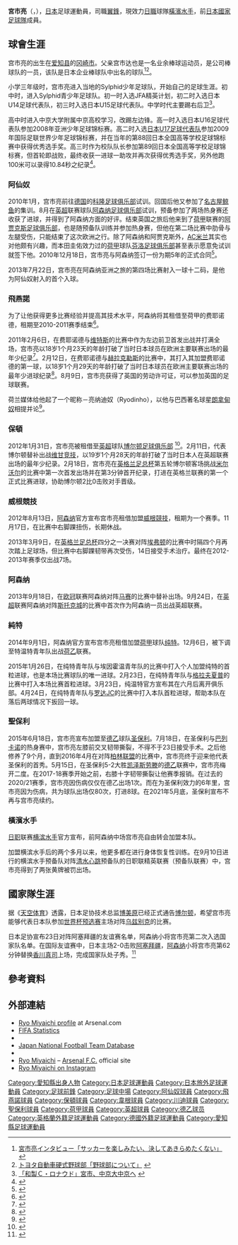 {{noteTA|G1=arsenal|G2=uefa|G3=英超|G4=football
|1=zh-cn:阿森纳; zh-tw:兵工廠; zh-hk:阿仙奴;
|2=zh-hans:温格;zh-hk:雲加;zh-tw:溫格;
|3=zh-hans:费耶诺德; zh-hk:飛燕諾;
|4=zh-hans:亮纳尔迪尼奥;zh-hk:亮拿甸奴;zh-tw:亮納迪歐;
|5=zh-hans:罗纳尔迪尼奥;zh-hk:朗拿甸奴;zh-tw:羅納迪歐;
|6=zh-hans:维特斯;zh-hk:維迪斯;zh-tw:維特斯;
|7=zh-hans:赫拉克勒斯足球俱乐部;zh-hk:荷華高斯足球會;zh-tw:赫拉克勒斯;
}}
{{Football player infobox
|playername = 宮市亮<br />''Miyaichi Ryo''
|fullname = Miyaichi Ryo
|nickname = 
|image = Miyaichi, Ryo StP 16-17 (2) WP.jpg
|image_size = 
|dateofbirth = {{Birth date and age|1992|12|14}}
|cityofbirth = {{JPN}}[[愛知縣|愛知縣]][[岡崎市|岡崎市]]
|countryofbirth = 
|height = {{height|m=1.83}}
|currentclub = [[橫濱水手|橫濱水手]]
|clubnumber = 17
|position = [[翼鋒|翼鋒]]
|youthyears1 = 2001–2008 
|youthclubs1 = シルフィードFC
|youthyears2 = 2008–2010 
|youthclubs2 = 中京大学附属中京高等学校
|youthyears3 = 2010–2011 
|youthclubs3 = [[阿森納足球俱樂部|阿森納]]
|years1 = 2011–2015 
|clubs1 = [[阿森納足球俱樂部|阿森納]]                          |caps1 = 1 
|goals1 = 0
|years2 = 2011      
|clubs2 = → [[飛燕諾|飛燕諾]] (外借)                             |caps2 = 12 
|goals2 = 3 
|years3 = 2012      
|clubs3 = → [[博爾頓足球俱樂部|博爾頓]] (外借) 
|caps3 = 12 
|goals3 = 0 
|years4 = 2012–2013 
|clubs4 = → [[威根競技足球俱樂部|威根競技]] (外借)
|caps4 = 4  
|goals4 = 0 
|years5 = 2014–2015 
|clubs5 = → [[特溫特足球俱樂部|純特]] (外借)                             |caps5 = 10 
|goals5 = 0
|years6 = 2015–2021
|clubs6 = [[聖保利足球俱樂部|聖保利]]                                    |caps6 = 77
|goals6 = 8
|years7 = 2021–
|clubs7 = [[橫濱水手|橫濱水手]]                                    |caps7 = 2
|goals7 = 0
|nationalyears1 = 2009      |nationalteam1 = [[日本17歲以下足球代表隊|日本U-17]] 
|nationalcaps1 = 5 
|nationalgoals1 = 2
|nationalyears2 = 2012     |nationalteam2 = [[日本國家足球隊|日本]] |nationalcaps2 = 2 
|nationalgoals2 = 0
|pcupdate = 2021年12月4日
|ntupdate = 2012年12月16日
}}
{{japanese|japanese=宮市 亮|kana=みやいち りょう|romaji=Miyaichi Ryō}}

'''宮市亮'''（{{lang-ja|'''みやいち りょう'''}}，{{bd|1992年|12月14日|catidx=Ryo Miyaichi}}），[[日本|日本]]足球運動員，司職[[翼鋒|翼鋒]]，現效力[[日本職業足球聯賽|日職]]球隊[[橫濱水手|橫濱水手]]，前[[日本國家足球隊|日本國家足球隊]]成員。

==球會生涯==
宫市亮的出生在[[爱知县|爱知县]]的[[冈崎市|冈崎市]]。父亲宫市达也是一名业余棒球运动员，是公司棒球队的一员，该队是日本企业棒球队中出名的球队<ref>[http://www.soccer-king.jp/blog_item/20110218_0800_miyaichi_sk.html 宮市亮インタビュー「サッカーを楽しみたい、決してあきらめたくない」] {{Wayback|url=http://www.soccer-king.jp/blog_item/20110218_0800_miyaichi_sk.html |date=20111128131931 }}{{ja icon}}</ref><ref>[http://www.toyota.co.jp/company/event/sportsnews/baseball/club_info/index.html トヨタ自動車硬式野球部「野球部について」] {{Wayback|url=http://www.toyota.co.jp/company/event/sportsnews/baseball/club_info/index.html |date=20101212092406 }}{{ja icon}}</ref>。

小学三年级时，宫市亮进入当地的Sylphid少年足球队，开始自己的足球生涯。初中时，进入Sylphid青少年足球队。初一时入选JFA精英计划，初二时入选日本U14足球代表队，初三时入选日本U15足球代表队。中学时代主要踢右后卫<ref>[http://nagoya.nikkansports.com/news/p-nn-tp1-20080131-314238.html 「和製Ｃ・ロナウド」宮市、中京大中京へ] {{Wayback|url=http://nagoya.nikkansports.com/news/p-nn-tp1-20080131-314238.html |date=20130508043607 }}{{ja icon}}</ref>。

高中时进入中京大学附属中京高校学习，改踢左边锋。高一时入选日本U16足球代表队参加2008年亚洲少年足球锦标赛。高二时入选[[日本U17足球代表队|日本U17足球代表队]]参加2009年国际足联世界少年足球锦标赛，并在当年的第88回日本全国高等学校足球锦标赛中获得优秀选手奖。高三时作为校队队长参加第89回日本全国高等学校足球锦标赛，但首轮即战败，最终收获一进球一助攻并再次获得优秀选手奖，另外他跑100米可以录得10.84秒之纪录<ref>{{Cite web |url=http://younggunsblog.co.uk/2010/12/miyaichi-rivals-walcotts-100-metre-time/ |title=Miyaichi rivals Walcotts 100 metre time |accessdate=2011-03-12 |archive-date=2011-03-16 |archive-url=https://web.archive.org/web/20110316044852/http://younggunsblog.co.uk/2010/12/miyaichi-rivals-walcotts-100-metre-time/ |dead-url=yes }}</ref>。

=== 阿仙奴 ===
2010年1月，宫市亮前往[[德国|德国]]的[[科隆足球俱乐部|科隆足球俱乐部]]试训。回国后他又参加了[[名古屋鲸鱼|名古屋鲸鱼]]的集训。8月在[[英超|英超]]联赛球队[[阿森纳足球俱乐部|阿森纳足球俱乐部]]试训，预备参加了两场热身赛还收获了进球，并得到了阿森纳方面的好评。结束英国之旅后他来到了[[荷甲|荷甲]]联赛的[[阿贾克斯足球俱乐部|阿贾克斯足球俱乐部]]，也是随预备队训练并参加热身赛，但他在第二场比赛中肋骨与左腿受伤，只能结束了这次欧洲之行。除了阿森纳和阿贾克斯外，[[AC米兰|AC米兰]]其实也对他颇有兴趣，而本田圭佑效力过的[[荷甲|荷甲]]球队[[芬洛足球俱乐部|芬洛足球俱乐部]]甚至表示愿意免试训就签下他。2010年12月18日，宫市亮与阿森纳签订一份为期5年的正式合同<ref>{{Cite web |url=http://www.arsenal.com/usa/sh/news/news-archive/ryo-miyaichi-completes-move-to-arsenal |title=Ryo Miyaichi completes moves to Arsenal |access-date=2011-03-12 |archive-date=2012-10-10 |archive-url=https://web.archive.org/web/20121010231844/http://www.arsenal.com/usa/sh/news/news-archive/ryo-miyaichi-completes-move-to-arsenal |dead-url=no }}</ref>。

2013年7月22日，宫市亮在阿森纳亚洲之旅的第四场比赛射入一球十二码，是他为阿仙奴射入的首个入球。

=== 飛燕諾 ===
为了让他获得更多比赛经验并提高其技术水平，阿森纳将其租借至荷甲的费耶诺德，租期至2010-2011赛季结束<ref>{{cite news |url=http://www.goal.com/en/news/11/transfer-zone/2011/01/18/2311116/arsenal-youngster-ryo-miyaichi-set-to-join-feyenoord-on-loan |title=Arsenal Youngster Rio Miyaichi Set To Join Feyenoord On Loan |work=Goal.com |date=18 January 2011 |accessdate=6 February 2011 |archive-date=2011-01-21 |archive-url=https://web.archive.org/web/20110121034520/http://www.goal.com/en/news/11/transfer-zone/2011/01/18/2311116/arsenal-youngster-ryo-miyaichi-set-to-join-feyenoord-on-loan |dead-url=no }}</ref>。

2011年2月6日，在费耶诺德与[[维特斯|维特斯]]的比赛中作为左边前卫首发出战并打满全场，宫市亮以18岁1个月23天的年龄打破了当时日本球员在欧洲主要联赛出场的最年少纪录<ref>{{cite news |url=http://soccernet.espn.go.com/match?id=295576&cc=5739 |title=Vitesse 1 - 1 Feyenoord |publisher=ESPNsoccernet |date=5 February 2011 |accessdate=6 February 2011 |archive-date=2012-10-24 |archive-url=https://web.archive.org/web/20121024135216/http://soccernet.espn.go.com/match?id=295576&cc=5739 |dead-url=no }}</ref>。2月12日，在费耶诺德与[[赫拉克勒斯足球俱乐部|赫拉克勒斯]]的比赛中，其打入其加盟费耶诺德的第一球，以18岁1个月29天的年龄打破了当时日本球员在欧洲主要联赛出场的最年少进球纪录<ref>{{Cite web |url=http://soccernet.espn.go.com/match/_/id/295451?cc=4716 |title=Match: Feyenoord Rotterdam v SC Heracles Almelo - Dutch Eredivisie - ESPN Soccernet |accessdate=2011-03-12 |archive-date=2011-06-28 |archive-url=https://web.archive.org/web/20110628222758/http://soccernet.espn.go.com/match/_/id/295451?cc=4716 |dead-url=no }}</ref>。8月9日，宫市亮获得了英国的劳动许可证，可以参加英国的足球联赛。

荷兰媒体给他起了一个昵称－亮纳迪奴（Ryodinho），以他与巴西著名球星[[朗拿甸奴|朗拿甸奴]]相提并论<ref>{{Cite web |url=http://www.rnw.nl/english/article/holland-football-highlights-johan-redeemer-and-ryo-saviour |title=Radio Netherlands Worldwide: "and was nicknamed ‘Ryodinho’, after Brazilian star player Ronaldinho." |accessdate=2011-03-12 |archive-date=2011-02-23 |archive-url=https://web.archive.org/web/20110223123423/http://www.rnw.nl/english/article/holland-football-highlights-johan-redeemer-and-ryo-saviour |dead-url=no }}</ref>。

=== 保頓 ===
2012年1月31日，宫市亮被租借至[[英超|英超]]球队[[博尔顿足球俱乐部|博尔顿足球俱乐部]] <ref>{{cite web | url = http://www.arsenal.com/news/news-archive/ryo-joins-bolton-wanderers-on-loan | title = Ryo joins Bolton Wanderers on loan | publisher = Arsenal FC | accessdate = 31 January 2012 | deadurl = yes | archiveurl = https://web.archive.org/web/20120201205556/http://www.arsenal.com/news/news-archive/ryo-joins-bolton-wanderers-on-loan | archivedate = 2012年2月1日 }}</ref>。2月11日，代表博尔顿替补出战[[维甘竞技|维甘竞技]]，以19岁1个月28天的年龄打破了当时日本人在英超联赛出场的最年少纪录。2月18日，宫市亮在[[英格兰足总杯|英格兰足总杯]]第五轮博尔顿客场挑战[[米尔沃尔足球俱乐部|米尔沃尔]]的比赛中第一次首发出场并在第3分钟首开纪录，打进在英格兰联赛的第一个正式比赛进球，协助博尔顿2比0击败对手晋级。

===威根競技===
2012年8月13日，[[阿森纳|阿森纳]]官方宣布宫市亮租借加盟[[威根競技|威根競技]]，租期为一个赛季。11月17日，在比赛中右脚踝扭伤，长期休战。

2013年3月9日，在[[英格兰足总杯|英格兰足总杯]]四分之一决赛对阵[[埃弗顿|埃弗顿]]的比赛中时隔四个月再次踏上足球场，但比赛中右脚踝韧带再次受伤，14日接受手术治疗。最终在2012-2013年赛季仅出战7场。

===阿森纳===
2013年9月18日，在[[欧冠|欧冠]]联赛阿森纳对阵[[马赛足球俱乐部|马赛]]的比赛中替补出场。9月24日，在[[英超|英超]]联赛阿森纳对阵[[斯托克城|斯托克城]]的比赛中首次作为阿森纳一员出战英超联赛。

===純特===
2014年9月1日，阿森纳官方宣布宫市亮租借加盟[[荷甲|荷甲]]球队[[特温特足球俱乐部|纯特]]。12月6日，被下调至特温特青年队出战[[荷乙|荷乙]]联赛。

2015年1月26日，在纯特青年队与埃因霍温青年队的比赛中打入个人加盟纯特的首粒进球，也是本场比赛球队的唯一进球。2月23日，在纯特青年队与[[格拉夫夏普|格拉夫夏普]]的比赛中打入本场比赛首粒进球。3月23日，纯温特官方宣布其在六月后离开俱乐部。4月24日，在纯特青年队与[[罗达JC|罗达JC]]的比赛中打入本队首粒进球，帮助本队在落后两球情况下扳回一球。

===聖保利===
2015年6月18日，宫市亮宣布加盟至[[德乙|德乙]]球队[[圣保利|圣保利]]。7月18日，在圣保利与[[巴列卡诺|巴列卡诺]]的热身赛中，宫市亮左膝前交叉韧带撕裂，不得不于23日接受手术。之后他修养了9个月，直到2016年4月在对阵[[柏林联盟|柏林联盟]]的比赛中，宫市亮终于迎来他代表圣保利的首秀。5月15日，在圣保利5-2大胜[[凯泽斯劳滕|凯泽斯劳滕]]的[[德乙|德乙]]联赛中，宫市亮梅开二度。在2017-18赛季开始之前，右膝十字韧带撕裂让他赛季报销。在过去的2020/21赛季，宫市亮因伤病仅仅在德乙出场1次。而在为圣保利效力的6年里，宫市亮因为伤病，共为球队出场仅80次，打进8球。在2021年5月底，圣保利宣布不再与宫市亮续约。

===橫濱水手===
[[日职|日职]]联赛[[横滨水手|横滨水手]]官方宣布，前阿森纳中场宫市亮自由转会加盟本队。

加盟横滨水手后的两个多月以来，他更多都在进行身体恢复性训练。在9月10日进行的横滨水手预备队对阵[[清水心跳|清水心跳]]预备队的日职联精英联赛（预备队联赛）中，宫市亮得到了两张黄牌被罚出场。

==國家隊生涯==
据《[[天空体育|天空体育]]》透露，日本足协技术总监[[博美原|博美原]]已经正式通告[[博尔顿|博尔顿]]，希望宫市亮能够代表日本队参加[[世界杯预选赛|世界杯预选赛]]主场对阵[[乌兹别克|乌兹别克]]的比赛。

日本足协宣布23日对阵阿塞拜疆的友谊赛名单，阿森纳小将宫市亮第二次入选国家队名单。在国际友谊赛中，日本主场2-0击败[[阿塞拜疆|阿塞拜疆]]，[[阿森纳|阿森纳]]小将宫市亮第62分钟替换[[香川真司|香川真司]]上场，完成国家队处子秀。<ref>{{cite web|url=http://www.ph.news.yahoo.com/japan-2-0-azerbaijan-kagawa-scoresheet-samurai-blue-123002901.html|title=Japan 2-0 Azerbaijan: Kagawa on scoresheet as Samurai Blue ease to victory|website=Yahoo.com|access-date=2019-10-06|archive-url=https://web.archive.org/web/20140104203945/http://ph.news.yahoo.com/japan-2-0-azerbaijan-kagawa-scoresheet-samurai-blue-123002901.html|archive-date=2014-01-04|dead-url=yes}}</ref>

== 參考資料 ==
{{reflist}}

== 外部連結 ==
*[https://web.archive.org/web/20110204130535/http://www.arsenal.com/reserves-youth/players/ryo-miyaichi Ryo Miyaichi profile] at Arsenal.com
*[http://www.fifa.com/worldfootball/statisticsandrecords/players/player=307695/index.html FIFA Statistics]{{Wayback|url=http://www.fifa.com/worldfootball/statisticsandrecords/players/player=307695/index.html |date=20100806193159 }}
* {{FIFA player|307695}}
* [https://web.archive.org/web/20180715030114/http://www.jfootball-db.com/en/players/miyaichi_ryo.html Japan National Football Team Database]
* {{Soccerbase}}
*[https://www.arsenal.com/historic/players/ryo-miyaichi Ryo Miyaichi]{{Wayback|url=https://www.arsenal.com/historic/players/ryo-miyaichi |date=20190831133917 }} – [[Arsenal_F.C.|Arsenal F.C.]] official site
* [https://www.instagram.com/ryo381/  Ryo Miyaichi on Instagram]{{Wayback|url=https://www.instagram.com/ryo381/ |date=20180923043107 }}

[[Category:愛知縣出身人物|Category:愛知縣出身人物]]
[[Category:日本足球運動員|Category:日本足球運動員]]
[[Category:日本旅外足球運動員|Category:日本旅外足球運動員]]
[[Category:足球前鋒|Category:足球前鋒]]
[[Category:足球中場|Category:足球中場]]
[[Category:阿仙奴球員|Category:阿仙奴球員]]
[[Category:飛燕諾球員|Category:飛燕諾球員]]
[[Category:保頓球員|Category:保頓球員]]
[[Category:韋根球員|Category:韋根球員]]
[[Category:川迪球員|Category:川迪球員]]
[[Category:聖保利球員|Category:聖保利球員]]
[[Category:荷甲球員|Category:荷甲球員]]
[[Category:英超球員|Category:英超球員]]
[[Category:德乙球员|Category:德乙球员]]
[[Category:英格蘭外籍足球運動員|Category:英格蘭外籍足球運動員]]
[[Category:德國外籍足球運動員|Category:德國外籍足球運動員]]
[[Category:愛知縣足球運動員|Category:愛知縣足球運動員]]